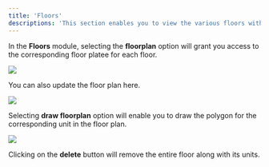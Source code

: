 ```yaml
---
title: 'Floors'
descriptions: 'This section enables you to view the various floors within the project, displaying their respective units and floor plans. It also allows you to draw the corresponding polygons for each unit.'
---
```


In the **Floors** module, selecting the **floorplan** option will grant you access to the corresponding floor platee for each floor.

<Frame>
  <img src="https://i.postimg.cc/WzZNRMMj/floors.jpg" />
</Frame>

You can also update the floor plan here.

<Frame>
  <img src="https://i.postimg.cc/gjtv5bq1/update-plan.jpg" />
</Frame>

Selecting **draw floorplan** option will enable you to draw the polygon for the corresponding unit in the floor plan.

<Frame caption="Utilize + and - buttons to zoom in and out, and always remember to save your path after drawing.">
  <img src="https://i.postimg.cc/MTQ7LFrG/draw-units.jpg" />
</Frame>

<Warning>Clicking on the **delete** button will remove the entire floor along with its units.</Warning>